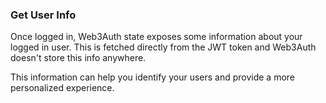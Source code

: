 ### Get User Info

Once logged in, Web3Auth state exposes some information about your logged in user. This is fetched directly from the JWT token and Web3Auth doesn't store this info anywhere.

This information can help you identify your users and provide a more personalized experience.
